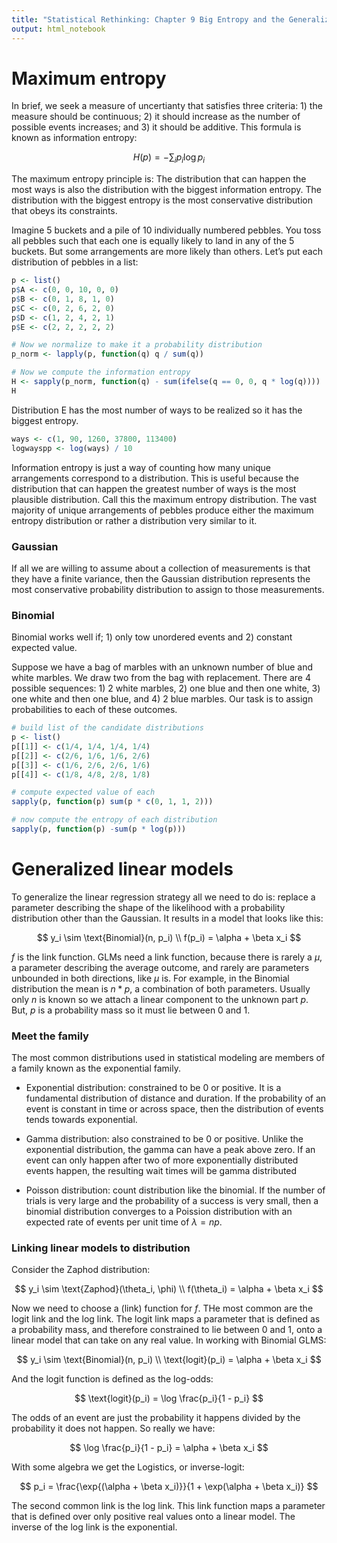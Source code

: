 ```yaml
---
title: "Statistical Rethinking: Chapter 9 Big Entropy and the Generalized Linear Model"
output: html_notebook
---
```


# Maximum entropy

In brief, we seek a measure of uncertianty that satisfies three criteria: 1) the measure should be continuous; 2) it should increase as the number of possible events increases; and 3) it should be additive. This formula is known as information entropy:

$$
H(p) = - \sum_{i} p_i \log p_i
$$

The maximum entropy principle is: The distribution that can happen the most ways is also the distribution with the biggest information entropy. The distribution with the biggest entropy is the most conservative distribution that obeys its constraints. 

Imagine 5 buckets and a pile of 10 individually numbered pebbles. You toss all pebbles such that each one is equally likely to land in any of the 5 buckets. But some arrangements are more likely than others. Let's put each distribution of pebbles in a list:

```r
p <- list()
p$A <- c(0, 0, 10, 0, 0)
p$B <- c(0, 1, 8, 1, 0)
p$C <- c(0, 2, 6, 2, 0)
p$D <- c(1, 2, 4, 2, 1)
p$E <- c(2, 2, 2, 2, 2)

# Now we normalize to make it a probability distribution
p_norm <- lapply(p, function(q) q / sum(q))

# Now we compute the information entropy
H <- sapply(p_norm, function(q) - sum(ifelse(q == 0, 0, q * log(q))))
H
```

Distribution E has the most number of ways to be realized so it has the biggest entropy. 

```r
ways <- c(1, 90, 1260, 37800, 113400)
logwayspp <- log(ways) / 10
```

Information entropy is just a way of counting how many unique arrangements correspond to a distribution. This is useful because the distribution that can happen the greatest number of ways is the most plausible distribution. Call this the maximum entropy distribution. The vast majority of unique arrangements of pebbles produce either the maximum entropy distribution or rather a distribution very similar to it. 

### Gaussian

If all we are willing to assume about a collection of measurements is that they have a finite variance, then the Gaussian distribution represents the most conservative probability distribution to assign to those measurements. 

### Binomial

Binomial works well if; 1) only tow unordered events and 2) constant expected value. 

Suppose we have a bag of marbles with an unknown number of blue and white marbles. We draw two from the bag with replacement. There are 4 possible sequences: 1) 2 white marbles, 2) one blue and then one white, 3) one white and then one blue, and 4) 2 blue marbles. Our task is to assign probabilities to each of these outcomes. 

```r
# build list of the candidate distributions
p <- list()
p[[1]] <- c(1/4, 1/4, 1/4, 1/4)
p[[2]] <- c(2/6, 1/6, 1/6, 2/6)
p[[3]] <- c(1/6, 2/6, 2/6, 1/6)
p[[4]] <- c(1/8, 4/8, 2/8, 1/8)

# compute expected value of each
sapply(p, function(p) sum(p * c(0, 1, 1, 2)))

# now compute the entropy of each distribution
sapply(p, function(p) -sum(p * log(p)))
```

# Generalized linear models

To generalize the linear regression strategy all we need to do is: replace a parameter describing the shape of the likelihood with a probability distribution other than the Gaussian. It results in a model that looks like this:

$$
y_i \sim \text{Binomial}(n, p_i) \\
f(p_i) = \alpha + \beta x_i
$$

$f$ is the link function. GLMs need a link function, because there is rarely a $\mu$, a parameter describing the average outcome, and rarely are parameters unbounded in both directions, like $\mu$ is. For example, in the Binomial distribution the mean is $n * p$, a combination of both parameters. Usually only $n$ is known so we attach a linear component to the unknown part $p$. But, $p$ is a probability mass so it must lie between 0 and 1. 

### Meet the family

The most common distributions used in statistical modeling are members of a family known as the exponential family. 

* Exponential distribution: constrained to be 0 or positive. It is a fundamental distribution of distance and duration. If the probability of an event is constant in time or across space, then the distribution of events tends towards exponential. 
* Gamma distribution: also constrained to be 0 or positive. Unlike the exponential distribution, the gamma can have a peak above zero. If an event can only happen after two of more exponentially distributed events happen, the resulting wait times will be gamma distributed

* Poisson distribution: count distribution like the binomial. If the number of trials is very large and the probability of a success is very small, then a binomial distribution converges to a Poission distribution with an expected rate of events per unit time of $\lambda = np$.

### Linking linear models to distribution

Consider the Zaphod distribution:

$$
y_i \sim \text{Zaphod}(\theta_i, \phi) \\
f(\theta_i) = \alpha + \beta x_i
$$

Now we need to choose a (link) function for $f$. THe most common are the logit link and the log link. The logit link maps a parameter that is defined as a probability mass, and therefore constrained to lie between 0 and 1, onto a linear model that can take on any real value. In working with Binomial GLMS:

$$
y_i \sim \text{Binomial}(n, p_i) \\
\text{logit}(p_i) = \alpha + \beta x_i
$$

And the logit function is defined as the log-odds:

$$
\text{logit}(p_i) = \log \frac{p_i}{1 - p_i}
$$

The odds of an event are just the probability it happens divided by the probability it does not happen. So really we have:

$$
\log \frac{p_i}{1 - p_i} = \alpha + \beta x_i
$$

With some algebra we get the Logistics, or inverse-logit:

$$
p_i = \frac{\exp{(\alpha + \beta x_i)}}{1 + \exp(\alpha + \beta x_i)}
$$

The second common link is the log link. This link function maps a parameter that is defined over only positive real values onto a linear model. The inverse of the log link is the exponential. 
